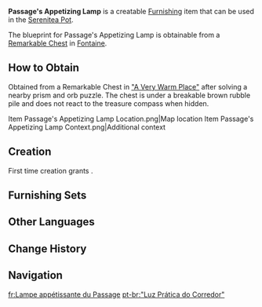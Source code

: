 {{Furnishing Infobox
|id             = 360432
|image          = Item Passage's Appetizing Lamp.png
|category       = Landscape
|subcategory    = Lighting
|quality        = 3
|adeptal_energy = 60
|load           = 85
|reduced_load   = 74
|description    = One of the most popular lamps in the [[Court of Fontaine]]. It adopts the classic table lamp design and features a suction cup at the base to firmly hold it in place, preventing it from falling victims to the dangers of table instability or mischievous pets. Its meticulously tinted shade creates a unique visual effect, enhancing the colors of beverages like [[Fonta]], and making them appear more delicious and inviting. Even a cup of coffee will look as though it is covered with a layer of [[Bulle Fruit]] frosting.
|blueprint      = Remarkable Chest
}}
'''Passage's Appetizing Lamp''' is a creatable [[Furnishing]] item that can be used in the [[Serenitea Pot]].

The blueprint for Passage's Appetizing Lamp is obtainable from a [[Remarkable Chest]] in [[Fontaine]].

==How to Obtain==
Obtained from a Remarkable Chest in [["A Very Warm Place"]] after solving a nearby prism and orb puzzle. The chest is under a breakable brown rubble pile and does not react to the treasure compass when hidden.
<gallery>
Item Passage's Appetizing Lamp Location.png|Map location
Item Passage's Appetizing Lamp Context.png|Additional context
</gallery>

==Creation==
First time creation grants {{Item|Trust|24|x=60}}.
{{Recipe
|type = Creation
|time = 14h
|Iron Chunk = 6
|Fabric = 4
|Blue Dye = 2
|sort = Iron Chunk;Fabric;Blue Dye
}}

==Furnishing Sets==
{{Craft Usage|type=Furnishing Set}}

==Other Languages==
{{Other Languages
|en      = Passage's Appetizing Lamp
|zhs     = 「回廊的灯引琼浆」
|zhs_rm  = "Huíláng de Dēngyǐn Qióngjiāng"
|zht     = 「迴廊的燈引瓊漿」
|zht_rm  = "Huíláng de Dēngyǐn Qióngjiāng"
|zh_tl   = 
|ja      = 「回廊・光の甘露」
|ja_rm   = "Kairou - Hikari no Kanro"
|ja_tl   = 
|ko      = 「회랑의 잔에 담긴 빛」
|ko_rm   = 
|ko_tl   = 
|es      = Pasaje de lámpara apetecible
|es_tl   = Appetizing Lamp Passage
|fr      = Lampe appétissante du Passage
|fr_tl   = Passage's Appetizing Lamp
|ru      = Лампа вкусов пассажа
|ru_tl   = Passage's Lamp of Tastes
|th      = "โคมไฟสาดส่องในย่าน"
|th_rm   = 
|th_tl   = 
|vi      = Ánh Đèn Hấp Dẫn Trên Phố
|vi_tl   = 
|de      = „Des Wandelgangs Lampe“
|de_tl   = "Covered Walkway's Lamp"
|id      = "Anggur dan Cahaya Lampu di Koridor Panjang"
|id_tl   = "Wine and the Lamp Light in the Long Corridor"
|pt      = "Luz Prática do Corredor"
|pt_tl   = 
|tr      = Pasajın İştah Açıcı Lambası
|tr_tl   = 
|it      = Lampada invitante del Passage
|it_tl   = 
}}

==Change History==
{{Change History|4.0}}

==Navigation==
{{Furnishing Navbox|exterior}}

[[fr:Lampe appétissante du Passage]]
[[pt-br:"Luz Prática do Corredor"]]